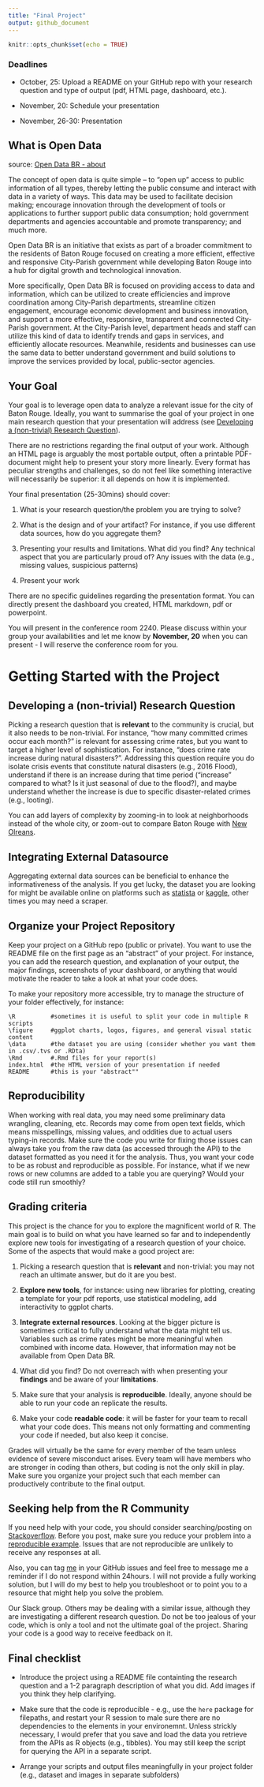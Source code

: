 ```yaml
---
title: "Final Project"
output: github_document
---
```


```r
knitr::opts_chunk$set(echo = TRUE)
```

### Deadlines
 
 - October, 25: Upload a README on your GitHub repo with your research question and type of output (pdf, HTML page, dashboard, etc.).
 
 - November, 20: Schedule your presentation
 
 - November, 26-30: Presentation


## What is Open Data

source: [Open Data BR - about](https://data.brla.gov/about) 

The concept of open data is quite simple – to "open up" access to public information of all types, thereby letting the public consume and interact with data in a variety of ways. This data may be used to facilitate decision making; encourage innovation through the development of tools or applications to further support public data consumption; hold government departments and agencies accountable and promote transparency; and much more.

Open Data BR is an initiative that exists as part of a broader commitment to the residents of Baton Rouge focused on creating a more efficient, effective and responsive City-Parish government while developing Baton Rouge into a hub for digital growth and technological innovation.

More specifically, Open Data BR is focused on providing access to data and information, which can be utilized to create efficiencies and improve coordination among City-Parish departments, streamline citizen engagement, encourage economic development and business innovation, and support a more effective, responsive, transparent and connected City-Parish government. At the City-Parish level, department heads and staff can utilize this kind of data to identify trends and gaps in services, and efficiently allocate resources. Meanwhile, residents and businesses can use the same data to better understand government and build solutions to improve the services provided by local, public-sector agencies.


## Your Goal

Your goal is to leverage open data to analyze a relevant issue for the city of Baton Rouge. Ideally, you want to summarise the goal of your project in one main research question that your presentation will address (see [Developing a (non-trivial) Research Question](#RQ)).

There are no restrictions regarding the final output of your work. Although an HTML page is arguably the most portable output, often a printable PDF-document might help to present your story more linearly. Every format has peculiar strengths and challenges, so do not feel like something interactive will necessarily be superior: it all depends on how it is implemented.

Your final presentation (25-30mins) should cover:

#. What is your research question/the problem you are trying to solve?

#. What is the design and of your artifact? For instance, if you use different data sources, how do you aggregate them? 

#. Presenting your results and limitations. What did you find? Any technical aspect that you are particularly proud of? Any issues with the data (e.g., missing values, suspicious patterns)

#. Present your work

There are no specific guidelines regarding the presentation format. You can directly present the dashboard you created, HTML markdown, pdf or powerpoint. 

You will present in the conference room 2240. Please discuss within your group your availabilities and let me know by **November, 20** when you can present - I will reserve the conference room for you. 


# Getting Started with the Project


## Developing a (non-trivial) Research Question {#RQ}

Picking a research question that is **relevant** to the community is crucial, but it also needs to be non-trivial. For instance, "how many committed crimes occur each month?" is relevant for assessing crime rates, but you want to target a higher level of sophistication. For instance, "does crime rate increase during natural disasters?". Addressing this question require you do isolate crisis events that constitute natural disasters (e.g., 2016 Flood), understand if there is an increase during that time period ("increase" compared to what? Is it just seasonal of due to the flood?), and maybe understand whether the increase is due to specific disaster-related crimes (e.g., looting).

You can add layers of complexity by zooming-in to look at neighborhoods instead of the whole city, or zoom-out to compare Baton Rouge with [New Olreans](https://datadriven.nola.gov/home/).

## Integrating External Datasource

Aggregating external data sources can be beneficial to enhance the informativeness of the analysis. If you get lucky, the dataset you are looking for might be available online on platforms such as [statista](https://www.statista.com/) or [kaggle](www.kaggle.com/), other times you may need a scraper.


## Organize your Project Repository

Keep your project on a GitHub repo (public or private). You want to use the README file on the first page as an "abstract" of your project. For instance, you can add the research question, and explanation of your output, the major findings, screenshots of your dashboard, or anything that would motivate the reader to take a look at what your code does.

To make your repository more accessible, try to manage the structure of your folder effectively, for instance:

```{}
\R          #sometimes it is useful to split your code in multiple R scripts
\figure     #ggplot charts, logos, figures, and general visual static content
\data       #the dataset you are using (consider whether you want them in .csv/.tvs or .RDta)
\Rmd        #.Rmd files for your report(s)
index.html  #the HTML version of your presentation if needed
README      #this is your "abstract""
```


## Reproducibility

When working with real data, you may need some preliminary data wrangling, cleaning, etc. Records may come from open text fields, which means misspellings, missing values, and oddities due to actual users typing-in records. Make sure the code you write for fixing those issues can always take you from the raw data (as accessed through the API) to the dataset formatted as you need it for the analysis. Thus, you want your code to be as robust and reproducible as possible. For instance, what if we new rows or new columns are added to a table you are querying? Would your code still run smoothly?


## Grading criteria

This project is the chance for you to explore the magnificent world of R. The main goal is to build on what you have learned so far and to independently explore new tools for investigating of a research question of your choice. Some of the aspects that would make a good project are:

  #. Picking a research question that is **relevant** and non-trivial: you may not reach an ultimate answer, but do it are you best.
  
  #. **Explore new tools**, for instance: using new libraries for plotting, creating a template for your pdf reports, use statistical modeling, add interactivity to ggplot charts.
  
  #. **Integrate external resources**. Looking at the bigger picture is sometimes critical to fully understand what the data might tell us. Variables such as crime rates might be more meaningful when combined with income data. However, that information may not be available from Open Data BR.
  
  #. What did you find? Do not overreach with when presenting your **findings** and be aware of your **limitations**. 
  
  #. Make sure that your analysis is **reproducible**. Ideally, anyone should be able to run your code an replicate the results.
  
  #. Make your code **readable code**: it will be faster for your team to recall what your code does. This means not only formatting and commenting your code if needed, but also keep it concise.

Grades will virtually be the same for every member of the team unless evidence of severe misconduct arises. Every team will have members who are stronger in coding than others, but coding is not the only skill in play. Make sure you organize your project such that each member can productively contribute to the final output.

## Seeking help from the R Community

If you need help with your code, you should consider searching/posting on [Stackoverflow](https://stackoverflow.com/). Before you post, make sure you reduce your problem into a [reproducible example](https://stackoverflow.com/questions/5963269/how-to-make-a-great-r-reproducible-example). Issues that are not reproducible are unlikely to receive any responses at all.

Also, you can tag [me](https://github.com/DarioBoh) in your GitHub issues and feel free to message me a reminder if I do not respond within 24hours. I will not provide a fully working solution, but I will do my best to help you troubleshoot or to point you to a resource that might help you solve the problem.

Our Slack group. Others may be dealing with a similar issue, although they are investigating a different research question. Do not be too jealous of your code, which is only a tool and not the ultimate goal of the project. Sharing your code is a good way to receive feedback on it.


## Final checklist

- Introduce the project using a README file containting the research question and a 1-2 paragraph description of what you did. Add images if you think they help clarifying.

- Make sure that the code is reproducible - e.g., use the `here` package for filepaths, and restart your R session to male sure there are no dependencies to the elements in your environemnt. Unless strickly necessary, I would prefer that you save and load the data you retrieve from the APIs as R objects (e.g., tibbles). You may still keep the script for querying the API in a separate script.

- Arrange your scripts and output files meaningfully in your project folder (e.g., dataset and images in separate subfolders)






